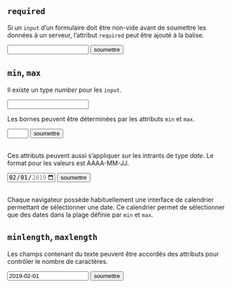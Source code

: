 
## `required`

Si un `input` d'un formulaire doit être non-vide avant de soumettre les données à un serveur, l'attribut `required` peut être ajouté à la balise.

<form id="frm1" method="post" action="serveur.php">
  <input type="text" required>
  <input type="submit" value="soumettre">
</form>

## `min`, `max`

Il existe un type _number_ pour les `input`.

<input type="number">

Les bornes peuvent être déterminées par les attributs `min` et `max`.

<form id="frm1" method="post" action="serveur.php">
  <input type="number" min="1" max="5">
  <input type="submit" value="soumettre">
</form>

<br>
Ces attributs peuvent aussi s'appliquer sur les intrants de type _date_. Le format pour les valeurs est AAAA-MM-JJ.

<form id="frm1" method="post" action="serveur.php">
  <input type="date" value="2019-02-01" min="2019-02-01" max="2019-04-01">
  <input type="submit" value="soumettre">
</form>

<br>
Chaque navigateur possède habituellement une interface de calendrier permettant de sélectionner une date. Ce calendrier permet de sélectionner que des dates dans la plage définie par `min` et `max`.

## `minlength`, `maxlength`

Les champs contenant du texte peuvent être accordés des attributs pour contrôler le nombre de caractères.


<form id="frm1" method="post" action="serveur.php">
  <input type="" value="2019-02-01" min="2019-02-01" max="2019-04-01">
  <input type="submit" value="soumettre">
</form>
